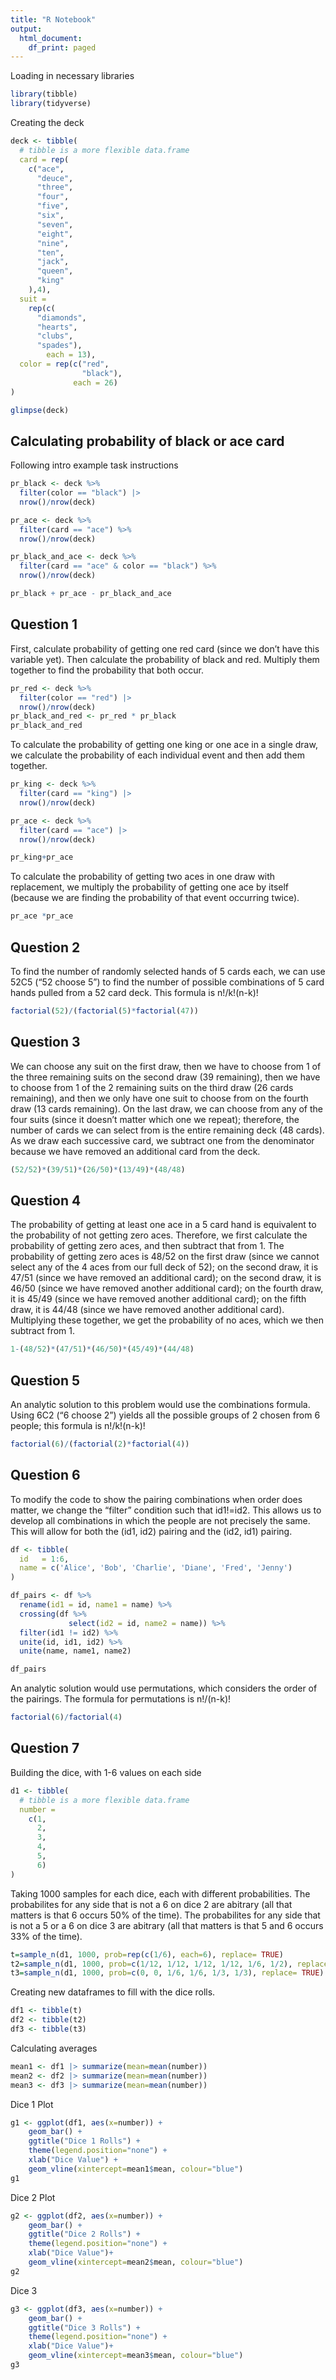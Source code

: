 ```yaml
---
title: "R Notebook"
output:
  html_document:
    df_print: paged
---
```


Loading in necessary libraries
```r
library(tibble)
library(tidyverse)
```

Creating the deck
```r
deck <- tibble(
  # tibble is a more flexible data.frame
  card = rep(
    c("ace",
      "deuce",
      "three",
      "four",
      "five",
      "six",
      "seven",
      "eight",
      "nine",
      "ten",
      "jack",
      "queen",
      "king"
    ),4),
  suit =
    rep(c(
      "diamonds", 
      "hearts", 
      "clubs", 
      "spades"),
        each = 13),
  color = rep(c("red", 
                "black"),
              each = 26)
)

glimpse(deck)
```

## Calculating probability of black or ace card

Following intro example task instructions 
```r
pr_black <- deck %>% 
  filter(color == "black") |> 
  nrow()/nrow(deck)

pr_ace <- deck %>% 
  filter(card == "ace") %>% 
  nrow()/nrow(deck)

pr_black_and_ace <- deck %>% 
  filter(card == "ace" & color == "black") %>% 
  nrow()/nrow(deck)

pr_black + pr_ace - pr_black_and_ace
```

## Question 1
First, calculate probability of getting one red card (since we don't have this variable yet). Then calculate the probability of black and red. Multiply them together to find the probability that both occur.
```r
pr_red <- deck %>% 
  filter(color == "red") |> 
  nrow()/nrow(deck)
pr_black_and_red <- pr_red * pr_black
pr_black_and_red
```
To calculate the probability of getting one king or one ace in a single draw, we calculate the probability of each individual event and then add them together.
```r
pr_king <- deck %>% 
  filter(card == "king") |> 
  nrow()/nrow(deck)

pr_ace <- deck %>% 
  filter(card == "ace") |> 
  nrow()/nrow(deck)

pr_king+pr_ace
```

To calculate the probability of getting two aces in one draw with replacement, we multiply the probability of getting one ace by itself (because we are finding the probability of that event occurring twice).
```r
pr_ace *pr_ace 
```

## Question 2
To find the number of randomly selected hands of 5 cards each, we can use 52C5 ("52 choose 5") to find the number of possible combinations of 5 card hands pulled from a 52 card deck. This formula is n!/k!(n-k)! 

```r
factorial(52)/(factorial(5)*factorial(47))
```

## Question 3
We can choose any suit on the first draw, then we have to choose from 1 of the three remaining suits on the second draw (39 remaining), then we have to choose from 1 of the 2 remaining suits on the third draw (26 cards remaining), and then we only have one suit to choose from on the fourth draw (13 cards remaining). On the last draw, we can choose from any of the four suits (since it doesn't matter which one we repeat); therefore, the number of cards we can select from is the entire remaining deck (48 cards). As we draw each successive card, we subtract one from the denominator because we have removed an additional card from the deck.

```r
(52/52)*(39/51)*(26/50)*(13/49)*(48/48)

```
## Question 4
The probability of getting at least one ace in a 5 card hand is equivalent to the probability of not getting zero aces. Therefore, we first calculate the probability of getting zero aces, and then subtract that from 1. The probability of getting zero aces is 48/52 on the first draw (since we cannot select any of the 4 aces from our full deck of 52); on the second draw, it is 47/51 (since we have removed an additional card); on the second draw, it is 46/50 (since we have removed another additional card); on the fourth draw, it is 45/49 (since we have removed another additional card); on the fifth draw, it is 44/48 (since we have removed another additional card). Multiplying these together, we get the probability of no aces, which we then subtract from 1.

```r
1-(48/52)*(47/51)*(46/50)*(45/49)*(44/48)
```

## Question 5

An analytic solution to this problem would use the combinations formula. Using 6C2 ("6 choose 2") yields all the possible groups of 2 chosen from 6 people; this formula is n!/k!(n-k)! 
```r
factorial(6)/(factorial(2)*factorial(4))
```
## Question 6
To modify the code to show the pairing combinations when order does matter, we change the "filter" condition such that id1!=id2.
This allows us to develop all combinations in which the people are not precisely the same. This will allow for both the (id1, id2) pairing and the (id2, id1) pairing.
```r
df <- tibble(
  id   = 1:6,
  name = c('Alice', 'Bob', 'Charlie', 'Diane', 'Fred', 'Jenny')
)

df_pairs <- df %>% 
  rename(id1 = id, name1 = name) %>% 
  crossing(df %>% 
             select(id2 = id, name2 = name)) %>%
  filter(id1 != id2) %>%
  unite(id, id1, id2) %>%
  unite(name, name1, name2)

df_pairs
```


An analytic solution would use permutations, which considers the order of the pairings. The formula for permutations is n!/(n-k)!
```r
factorial(6)/factorial(4)
```

## Question 7
Building the dice, with 1-6 values on each side
```r
d1 <- tibble(
  # tibble is a more flexible data.frame
  number = 
    c(1,
      2,
      3,
      4,
      5,
      6)
)

```


Taking 1000 samples for each dice, each with different probabilities. The probabilites for any side that is not a 6 on dice 2 are abitrary (all that matters is that 6 occurs 50% of the time). The probabilites for any side that is not a 5 or a 6 on dice 3 are abitrary (all that matters is that 5 and 6 occurs 33% of the time). 
```r

t=sample_n(d1, 1000, prob=rep(c(1/6), each=6), replace= TRUE)
t2=sample_n(d1, 1000, prob=c(1/12, 1/12, 1/12, 1/12, 1/6, 1/2), replace= TRUE)
t3=sample_n(d1, 1000, prob=c(0, 0, 1/6, 1/6, 1/3, 1/3), replace= TRUE)

```

Creating new  dataframes to fill with the dice rolls. 
```r
df1 <- tibble(t)
df2 <- tibble(t2)
df3 <- tibble(t3)
```


Calculating averages
```r
mean1 <- df1 |> summarize(mean=mean(number))
mean2 <- df2 |> summarize(mean=mean(number))
mean3 <- df3 |> summarize(mean=mean(number))
```


Dice 1 Plot
```r
g1 <- ggplot(df1, aes(x=number)) + 
    geom_bar() +
    ggtitle("Dice 1 Rolls") +
    theme(legend.position="none") +
    xlab("Dice Value") +
    geom_vline(xintercept=mean1$mean, colour="blue")
g1
```

Dice 2 Plot
```r
g2 <- ggplot(df2, aes(x=number)) + 
    geom_bar() +
    ggtitle("Dice 2 Rolls") +
    theme(legend.position="none") +
    xlab("Dice Value")+
    geom_vline(xintercept=mean2$mean, colour="blue")
g2
```

Dice 3
```r
g3 <- ggplot(df3, aes(x=number)) + 
    geom_bar() +
    ggtitle("Dice 3 Rolls") +
    theme(legend.position="none") +
    xlab("Dice Value")+
    geom_vline(xintercept=mean3$mean, colour="blue")
g3
```

